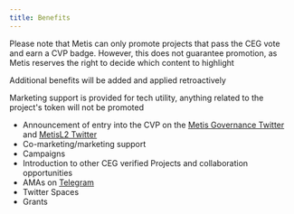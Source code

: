 ```yaml
---
title: Benefits
---
```



<Callout>
  Please note that Metis can only promote projects that pass the CEG vote and
  earn a CVP badge. However, this does not guarantee promotion, as Metis
  reserves the right to decide which content to highlight
</Callout>

<Callout>Additional benefits will be added and applied retroactively</Callout>

Marketing support is provided for tech utility, anything related to the project's
token will not be promoted

- Announcement of entry into the CVP on the [Metis Governance Twitter](https://x.com/MetisGovernance) and [MetisL2 Twitter](https://x.com/MetisL2)
- Co-marketing/marketing support
- Campaigns
- Introduction to other CEG verified Projects and collaboration opportunities
- AMAs on [Telegram](https://t.me/MetisDAO)
- Twitter Spaces
- Grants
